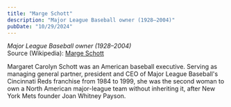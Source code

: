 ```yaml
---
title: "Marge Schott"
description: "Major League Baseball owner (1928–2004)"
pubDate: "10/29/2024"
---
```


*Major League Baseball owner (1928–2004)*  
Source (Wikipedia): [Marge Schott][1]

Margaret Carolyn Schott was an American baseball executive. Serving as managing general partner, president and CEO of Major League Baseball's Cincinnati Reds franchise from 1984 to 1999, she was the second woman to own a North American major-league team without inheriting it, after New York Mets founder Joan Whitney Payson.

[1]: https://en.wikipedia.org/wiki/Marge_Schott
